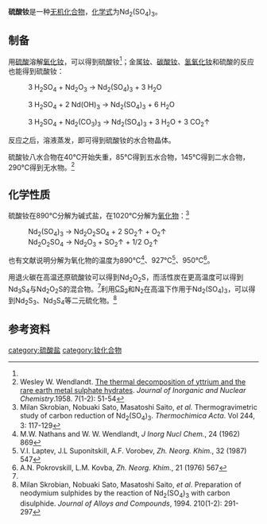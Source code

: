 {{chembox
| verifiedrevid = 
|   Name = 硫酸钕
|ImageFile=Neodymium(III) sulfate.png
|   ImageFile1 = Neodym(III)sulfat.JPG
|   ImageName1 = 八水合硫酸钕
|   OtherNames = 
|   IUPACName = 
| Section1 = {{Chembox Identifiers
|   ChemSpiderID_Ref = {{chemspidercite|correct|chemspider}}
| ChemSpiderID = 
| PubChem = 
| InChI =
| InChIKey =
| SMILES = 
| StdInChI_Ref = {{stdinchicite|correct|chemspider}}
| StdInChI =
| StdInChIKey_Ref = {{stdinchicite|correct|chemspider}}
| StdInChIKey = 
| CASNo = 10101-95-8
| CASNo_Ref = {{cascite|correct|CAS}}
| CASNo_Comment = 无水
| CASNo2 = 13477-91-3
| CASNo2_Ref = {{cascite|correct|CAS}}
| CASNo2_Comment = 八水
  }}
| Section2 = {{Chembox Properties
|   Formula = Nd<sub>2</sub>(SO<sub>4</sub>)<sub>3</sub>
|   MolarMass = 576.671（无水）<br />720.793（八水）
|   Appearance = 粉红色晶体（无水）<br />紫色晶体（八水）<ref name=zb>《无机化合物制备手册》.朱文祥 主编. 化学工业出版社. P<sub>701</sub>. 【XVI-97】八水硫酸钕（neodymium sulfate octahydrate）</ref>
|   Density = 2.85g/cm<sup>3</sup>（八水）<ref name=zb />
|   MeltingPt = 
|   Solubility = 13.0（无水，0℃）<br />1.2（无水，90℃）
|   BoilingPt = 
|   Solvent =
|   SolubleOther = 
  }}
| Section7 = {{Chembox Hazards
|  EUHazardSymbol =
|  RPhrases =
|  SPhrases =
|  FlashPt = 
|  pKa = 
|  EUClass =
|  EUIndex = 
|  MainHazards = 
|  NFPA-H = 
|  NFPA-F = 
|  NFPA-R = 
|  NFPA-O = 
|  RSPhrases = 
|  PEL = 
  }}
| Section8 = {{Chembox Related
|   Function = 
|   OtherFunctn = 
|   OtherAnions = [[硝酸钕|硝酸钕]]<br />[[氧化钕|氧化钕]]
|   OtherCations = [[硫酸镨|硫酸镨]]<br />[[硫酸钐|硫酸钐]]
|   OtherCpds = 
  }}
}}

'''硫酸钕'''是一种[[无机化合物|无机化合物]]，[[化学式|化学式]]为Nd<sub>2</sub>(SO<sub>4</sub>)<sub>3</sub>。
==制备==
用[[硫酸|硫酸]]溶解[[氧化钕|氧化钕]]，可以得到硫酸钕<ref name=zb />；金属[[钕|钕]]、[[碳酸钕|碳酸钕]]、[[氢氧化钕|氢氧化钕]]和硫酸的反应也能得到硫酸钕：
: 3 H<sub>2</sub>SO<sub>4</sub> + Nd<sub>2</sub>O<sub>3</sub> → Nd<sub>2</sub>(SO<sub>4</sub>)<sub>3</sub> + 3 H<sub>2</sub>O

: 3 H<sub>2</sub>SO<sub>4</sub> + 2 Nd(OH)<sub>3</sub> → Nd<sub>2</sub>(SO<sub>4</sub>)<sub>3</sub> + 6 H<sub>2</sub>O

: 3 H<sub>2</sub>SO<sub>4</sub> + Nd<sub>2</sub>(CO<sub>3</sub>)<sub>3</sub> → Nd<sub>2</sub>(SO<sub>4</sub>)<sub>3</sub> + 3 H<sub>2</sub>O + 3 CO<sub>2</sub>↑

反应之后，溶液蒸发，即可得到硫酸钕的水合物晶体。

硫酸钕八水合物在40℃开始失重，85℃得到五水合物，145℃得到二水合物，290℃得到无水物。<ref>Wesley W. Wendlandt. [http://www.sciencedirect.com/science/article/pii/0022190258800263 The thermal decomposition of yttrium and the rare earth metal sulphate hydrates]. ''Journal of Inorganic and Nuclear Chemistry''.1958. 7(1-2): 51-54</ref>
==化学性质==
硫酸钕在890℃分解为碱式盐，在1020℃分解为[[氧化钕|氧化物]]：<ref name=Milan>Milan Skrobian, Nobuaki Sato, Masatoshi Saito, ''et al.'' Thermogravimetric study of carbon reduction of Nd<sub>2</sub>(SO<sub>4</sub>)<sub>3</sub>. ''Thermochimica Acta''. Vol 244, 3: 117-129</ref>
: Nd<sub>2</sub>(SO<sub>4</sub>)<sub>3</sub> → Nd<sub>2</sub>O<sub>2</sub>SO<sub>4</sub> + 2 SO<sub>2</sub>↑ + O<sub>2</sub>↑
: Nd<sub>2</sub>O<sub>2</sub>SO<sub>4</sub> → Nd<sub>2</sub>O<sub>3</sub> + SO<sub>2</sub>↑ + 1/2 O<sub>2</sub>↑
也有文献说明分解为氧化物的温度为890℃<ref>M.W. Nathans and W. W. Wendlandt, ''J Inorg Nucl Chem.'', 24 (1962) 869</ref>、927℃<ref>V.I. Laptev, J.L Suponitskill, A.F. Vorobev, ''Zh. Neorg. Khim.'', 32 (1987) 547</ref>、950℃<ref>A.N. Pokrovskill, L.M. Kovba, ''Zh. Neorg. Khim.'', 21 (1976) 567</ref>。

用退火碳在高温还原硫酸钕可以得到Nd<sub>2</sub>O<sub>2</sub>S，而活性炭在更高温度可以得到Nd<sub>3</sub>S<sub>4</sub>与Nd<sub>2</sub>O<sub>2</sub>S的混合物。<ref name=Milan />利用[[二硫化碳|CS<sub>2</sub>]]和N<sub>2</sub>在高温下作用于Nd<sub>2</sub>(SO<sub>4</sub>)<sub>3</sub>，可以得到Nd<sub>2</sub>S<sub>3</sub>、Nd<sub>3</sub>S<sub>4</sub>等二元硫化物。<ref>Milan Skrobian, Nobuaki Sato, Masatoshi Saito, ''et al''. Preparation of neodymium sulphides by the reaction of Nd<sub>2</sub>(SO<sub>4</sub>)<sub>3</sub> with carbon disulphide. ''Journal of Alloys and Compounds'', 1994. 210(1-2): 291-297</ref>

==参考资料==
{{reflist}}

{{硫酸盐}}
[[category:硫酸盐|category:硫酸盐]]
[[category:钕化合物|category:钕化合物]]